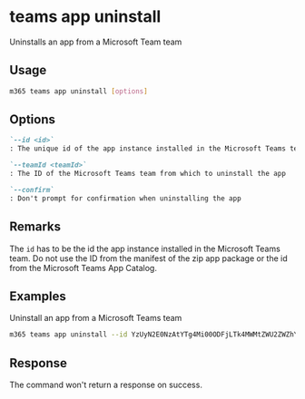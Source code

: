 
# teams app uninstall

Uninstalls an app from a Microsoft Team team

## Usage

```sh
m365 teams app uninstall [options]
```

## Options

```md defintion-list
`--id <id>`
: The unique id of the app instance installed in the Microsoft Teams team

`--teamId <teamId>`
: The ID of the Microsoft Teams team from which to uninstall the app

`--confirm`
: Don't prompt for confirmation when uninstalling the app
```

<Global />

## Remarks

The `id` has to be the id the app instance installed in the Microsoft Teams team.
Do not use the ID from the manifest of the zip app package or the id from the Microsoft Teams App Catalog.

## Examples

Uninstall an app from a Microsoft Teams team

```sh
m365 teams app uninstall --id YzUyN2E0NzAtYTg4Mi00ODFjLTk4MWMtZWU2ZWZhYmE4NWM3IyM0ZDFlYTA0Ny1mMTk2LTQ1MGQtYjJlOS0wZDI4NTViYTA1YTY= --teamId 2609af39-7775-4f94-a3dc-0dd67657e900
```

## Response

The command won't return a response on success.
